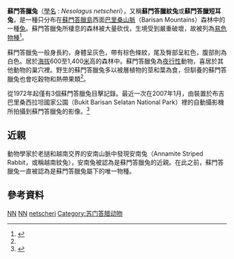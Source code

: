 {{Speciesbox 
| taxon = Nesolagus netscheri
| image = Sumatran_Striped_Rabbit_Recontruction.jpg
| status = DD
| status_system = iucn3.1
| status_ref = <ref name=iucn>{{IUCN2008 | assessors = Meijaard E & Sugardjito J | year = 2008 | id = 14662 | title = Nesolagus netscheri | downloaded = 2009-01-22}} Listed as Vulnerable   B1ab(i,ii,iii,iv,v) ver 3.1</ref>
| authority = ([[Hermann_Schlegel|Schlegel]], 1880)
}}
'''蘇門答臘兔'''（[[學名|學名]] : ''Nesolagus netscheri''），又稱'''蘇門答臘紋兔'''或'''蘇門答臘短耳兔'''，是一種只分布在[[蘇門答臘島|蘇門答臘島]]西面[[巴里桑山脈|巴里桑山脈]]（Barisan Mountains）森林中的一種[[兔|兔]]。蘇門答臘兔所棲息的森林被大量砍伐，生境受到嚴重破壞，故被列為[[易危物種|易危物種]]<ref name="umich">{{cite web | url = http://animaldiversity.ummz.umich.edu/site/accounts/information/Nesolagus_netscheri.html | title = Animal Diversity Web: Nesolagus netscheri | accessdate = 2007-04-05 | last = Gorog | first = Antonia | publisher = [[Museums_at_the_University_of_Michigan|University of Michigan Museum of Zoology]] | archive-date = 2011-05-16 | archive-url = https://web.archive.org/web/20110516163944/http://animaldiversity.ummz.umich.edu/site/accounts/information/Nesolagus_netscheri.html | dead-url = no }}</ref>。

蘇門答臘兔一般身長約{{cvt|40|cm}}，身體呈灰色，帶有棕色條紋，尾及臀部呈紅色，腹部則為白色。居於[[海拔|海拔]]600至1,400[[米_(單位)|米]]高的森林中。蘇門答臘兔為[[夜行性|夜行性]]動物，喜居於其他動物的巢穴裡。野生的蘇門答臘兔多以被層植物的莖和葉為食，但馴養的蘇門答臘兔也會吃穀物和熱帶果類<ref name="umich" />。

從1972年起僅有3個蘇門答臘兔目擊記錄。最近一次在2007年1月，由裝置於布吉巴里桑西拉坦國家公園（Bukit Barisan Selatan National Park）裡的自動攝影機所拍攝到蘇門答臘兔的影像。<ref>{{cite news | title = Striped rabbit spotted in Sumatra | publisher = BBC News | date = 2007-04-05 | url = http://news.bbc.co.uk/go/pr/fr/-/2/hi/asia-pacific/6530365.stm | accessdate = 2007-04-05 }}</ref>

==近親==
動物學家於老撾和越南交界的安南山脈中發現安南兔（Annamite Striped Rabbit，或稱越南紋兔），安南兔被認為是蘇門答臘兔的近親。在此之前，蘇門答臘兔一直被認為是蘇門答臘兔屬下的唯一物種。

==參考資料==
{{reflist}}
{{Taxonbar}}

[[Category:IUCN红色名录数据缺乏物种|NN]]
[[Category:1880年描述的动物|NN]]
[[Category:蘇門答臘兔屬|netscheri]]
[[Category:苏门答腊动物|Category:苏门答腊动物]]
